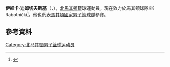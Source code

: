 '''伊維卡·迪姆切夫斯基'''（{{lang-mk|'''Ivica Dimcevski'''}}，{{bd|1989年|6月27日}}），[[北馬其頓|北馬其頓]]籃球運動員，現在效力於馬其頓球隊KK Rabotnički<ref name="sportmedia">{{cite web|url=http://sportmedia.mk/nov-reprezentativets-vo-gradski-park-dimchevski-e-pred-potpis-so-rabotnichki/|title=Нов репрезентативец во "Градски парк": Димчевски е пред потпис со Работнички! | Sportmedia|publisher=sportmedia.mk|accessdate=2014-09-05|deadurl=yes|archiveurl=https://web.archive.org/web/20140907093228/http://sportmedia.mk/nov-reprezentativets-vo-gradski-park-dimchevski-e-pred-potpis-so-rabotnichki/|archivedate=2014-09-07}}</ref>。他也代表[[馬其頓國家男子籃球隊|馬其頓國家男子籃球隊]]參賽。

== 參考資料 == 
{{reflist}}

{{Authority control}}
{{DEFAULTSORT:Dimcevski, Ivica}}
[[Category:北马其顿男子篮球运动员|Category:北马其顿男子篮球运动员]]